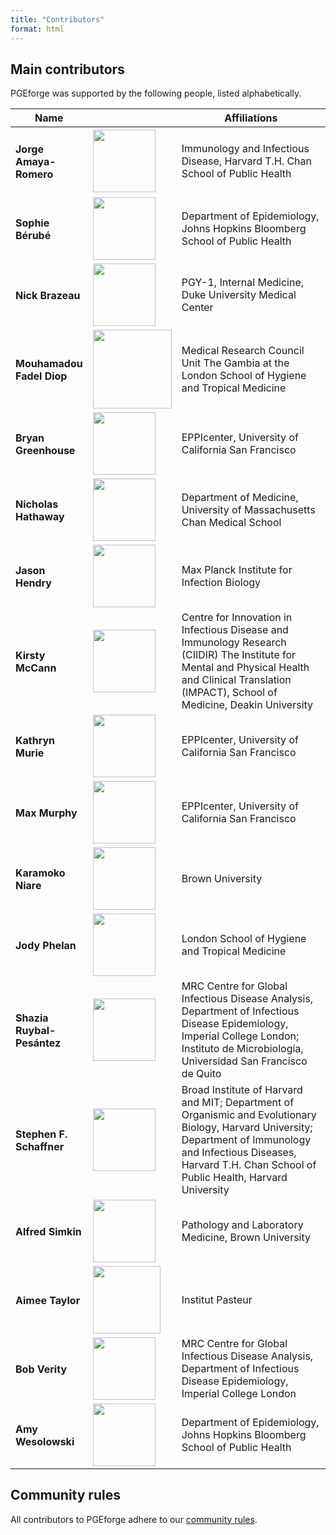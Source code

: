 ```yaml
---
title: "Contributors"
format: html
---
```


## Main contributors

PGEforge was supported by the following people, listed alphabetically.

+-----------------------------+-------------------------------------------------------------------------------------+----------------------------------------------------------------------------------------------------------------------------------------------------------------------------------------------------------------------------+
| Name                        |                                                                                     | Affiliations                                                                                                                                                                                                               |
+=============================+=====================================================================================+============================================================================================================================================================================================================================+
| #### Jorge Amaya-Romero     | ![](img/people/jorge.jpeg){fig-align="left" width="100px"}                          | Immunology and Infectious Disease, Harvard T.H. Chan School of Public Health                                                                                                                                               |
+-----------------------------+-------------------------------------------------------------------------------------+----------------------------------------------------------------------------------------------------------------------------------------------------------------------------------------------------------------------------+
| #### Sophie Bérubé          | ![](img/people/SophieB.jpeg){fig-align="left" width="100px"}                        | Department of Epidemiology, Johns Hopkins Bloomberg School of Public Health                                                                                                                                                |
+-----------------------------+-------------------------------------------------------------------------------------+----------------------------------------------------------------------------------------------------------------------------------------------------------------------------------------------------------------------------+
| #### Nick Brazeau           | ![](img/people/Brazeau_NF.jpg){fig-align="left" width="100px"}                      | PGY-1, Internal Medicine, Duke University Medical Center                                                                                                                                                                   |
+-----------------------------+-------------------------------------------------------------------------------------+----------------------------------------------------------------------------------------------------------------------------------------------------------------------------------------------------------------------------+
| #### Mouhamadou Fadel Diop  | ![](img/people/fadel.jpeg){fig-align="left" width="126"}                            | Medical Research Council Unit The Gambia at the London School of Hygiene and Tropical Medicine                                                                                                                             |
+-----------------------------+-------------------------------------------------------------------------------------+----------------------------------------------------------------------------------------------------------------------------------------------------------------------------------------------------------------------------+
| #### Bryan Greenhouse       | ![](img/people/UCSF_20170322_B_Greenhouse_426.jpeg){fig-align="left" width="100px"} | EPPIcenter, University of California San Francisco                                                                                                                                                                         |
+-----------------------------+-------------------------------------------------------------------------------------+----------------------------------------------------------------------------------------------------------------------------------------------------------------------------------------------------------------------------+
| #### Nicholas Hathaway      | ![](img/people/hathaway_nicholas_headshot.jpg){fig-align="left" width="100px"}      | Department of Medicine, University of Massachusetts Chan Medical School                                                                                                                                                    |
+-----------------------------+-------------------------------------------------------------------------------------+----------------------------------------------------------------------------------------------------------------------------------------------------------------------------------------------------------------------------+
| #### Jason Hendry           | ![](img/people/jason.jpeg){fig-align="left" width="100px"}                          | Max Planck Institute for Infection Biology                                                                                                                                                                                 |
+-----------------------------+-------------------------------------------------------------------------------------+----------------------------------------------------------------------------------------------------------------------------------------------------------------------------------------------------------------------------+
| #### Kirsty McCann          | ![](img/people/KirstyMcCann.jpg){fig-align="left" width="100px"}                    | Centre for Innovation in Infectious Disease and Immunology Research (CIIDIR) The Institute for Mental and Physical Health and Clinical Translation (IMPACT), School of Medicine, Deakin University                         |
+-----------------------------+-------------------------------------------------------------------------------------+----------------------------------------------------------------------------------------------------------------------------------------------------------------------------------------------------------------------------+
| #### Kathryn Murie          | ![](img/people/kathryn.jpeg){fig-align="left" width="100px"}                        | EPPIcenter, University of California San Francisco                                                                                                                                                                         |
+-----------------------------+-------------------------------------------------------------------------------------+----------------------------------------------------------------------------------------------------------------------------------------------------------------------------------------------------------------------------+
| #### Max Murphy             | ![](img/people/max.jpeg){fig-align="left" width="100px"}                            | EPPIcenter, University of California San Francisco                                                                                                                                                                         |
+-----------------------------+-------------------------------------------------------------------------------------+----------------------------------------------------------------------------------------------------------------------------------------------------------------------------------------------------------------------------+
| #### Karamoko Niare         | ![](img/people/Karamoko_Photo.jpeg){fig-align="left" width="100px"}                 | Brown University                                                                                                                                                                                                           |
+-----------------------------+-------------------------------------------------------------------------------------+----------------------------------------------------------------------------------------------------------------------------------------------------------------------------------------------------------------------------+
| #### Jody Phelan            | ![](img/people/jody.jpeg){fig-align="left" width="100px"}                           | London School of Hygiene and Tropical Medicine                                                                                                                                                                             |
+-----------------------------+-------------------------------------------------------------------------------------+----------------------------------------------------------------------------------------------------------------------------------------------------------------------------------------------------------------------------+
| #### Shazia Ruybal-Pesántez | ![](img/people/shazia.jpg){fig-align="left" width="100px"}                          | MRC Centre for Global Infectious Disease Analysis, Department of Infectious Disease Epidemiology, Imperial College London; Instituto de Microbiología, Universidad San Francisco de Quito                                  |
+-----------------------------+-------------------------------------------------------------------------------------+----------------------------------------------------------------------------------------------------------------------------------------------------------------------------------------------------------------------------+
| #### Stephen F. Schaffner   | ![](img/people/steve_schaffner.jpg){fig-align="left" width="100px"}                 | Broad Institute of Harvard and MIT; Department of Organismic and Evolutionary Biology, Harvard University; Department of Immunology and Infectious Diseases, Harvard T.H. Chan School of Public Health, Harvard University |
+-----------------------------+-------------------------------------------------------------------------------------+----------------------------------------------------------------------------------------------------------------------------------------------------------------------------------------------------------------------------+
| #### Alfred Simkin          | ![](img/people/alfred.jpeg){fig-align="left" width="100px"}                         | Pathology and Laboratory Medicine, Brown University                                                                                                                                                                        |
+-----------------------------+-------------------------------------------------------------------------------------+----------------------------------------------------------------------------------------------------------------------------------------------------------------------------------------------------------------------------+
| #### Aimee Taylor           | ![](img/people/Taylor-A.jpg){fig-align="left" width="108"}                          | Institut Pasteur                                                                                                                                                                                                           |
+-----------------------------+-------------------------------------------------------------------------------------+----------------------------------------------------------------------------------------------------------------------------------------------------------------------------------------------------------------------------+
| #### Bob Verity             | ![](img/people/bob.jpeg){fig-align="left" width="100px"}                            | MRC Centre for Global Infectious Disease Analysis, Department of Infectious Disease Epidemiology, Imperial College London                                                                                                  |
+-----------------------------+-------------------------------------------------------------------------------------+----------------------------------------------------------------------------------------------------------------------------------------------------------------------------------------------------------------------------+
| #### Amy Wesolowski         | ![](img/people/Wesolowski.jpg){fig-align="left" width="100px"}                      | Department of Epidemiology, Johns Hopkins Bloomberg School of Public Health                                                                                                                                                |
+-----------------------------+-------------------------------------------------------------------------------------+----------------------------------------------------------------------------------------------------------------------------------------------------------------------------------------------------------------------------+

## Community rules

All contributors to PGEforge adhere to our [community rules](how_to_contribute.qmd#community-rules).
